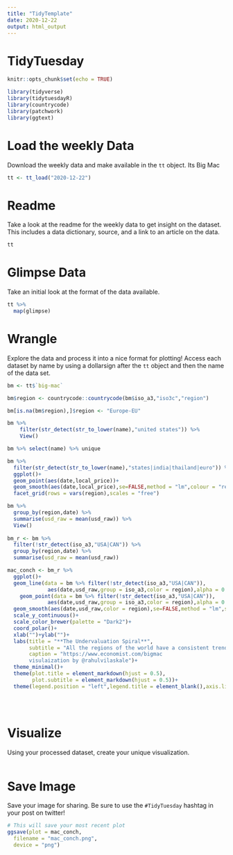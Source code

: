 ```yaml
---
title: "TidyTemplate"
date: 2020-12-22
output: html_output
---
```


# TidyTuesday



```r

knitr::opts_chunk$set(echo = TRUE)

library(tidyverse)
library(tidytuesdayR)
library(countrycode)
library(patchwork)
library(ggtext)
```

# Load the weekly Data

Download the weekly data and make available in the `tt` object.
Its Big Mac

```r

tt <- tt_load("2020-12-22")

```


# Readme

Take a look at the readme for the weekly data to get insight on the dataset.
This includes a data dictionary, source, and a link to an article on the data.

```r

tt

```


# Glimpse Data

Take an initial look at the format of the data available.

```r

tt %>% 
  map(glimpse)

```

# Wrangle

Explore the data and process it into a nice format for plotting! Access each dataset by name by using a dollarsign after the `tt` object and then the name of the data set.

```r

bm <- tt$`big-mac`

bm$region <- countrycode::countrycode(bm$iso_a3,"iso3c","region")

bm[is.na(bm$region),]$region <- "Europe-EU"

bm %>% 
    filter(str_detect(str_to_lower(name),"united states")) %>% 
    View()

bm %>% select(name) %>% unique

bm %>% 
  filter(str_detect(str_to_lower(name),"states|india|thailand|euro")) %>%
  ggplot()+
  geom_point(aes(date,local_price))+
  geom_smooth(aes(date,local_price),se=FALSE,method = "lm",colour = "red")+
  facet_grid(rows = vars(region),scales = "free")

bm %>% 
  group_by(region,date) %>% 
  summarise(usd_raw = mean(usd_raw)) %>% 
  View()
  
bm_r <- bm %>% 
  filter(!str_detect(iso_a3,"USA|CAN")) %>% 
  group_by(region,date) %>% 
  summarise(usd_raw = mean(usd_raw))

mac_conch <- bm_r %>% 
  ggplot()+
  geom_line(data = bm %>% filter(!str_detect(iso_a3,"USA|CAN")),
             aes(date,usd_raw,group = iso_a3,color = region),alpha = 0.1,size = 1)+
    geom_point(data = bm %>% filter(!str_detect(iso_a3,"USA|CAN")),
             aes(date,usd_raw,group = iso_a3,color = region),alpha = 0.1,size = 1)+
  geom_smooth(aes(date,usd_raw,color = region),se=FALSE,method = "lm",size = 1.1)+
  scale_y_continuous()+
  scale_color_brewer(palette = "Dark2")+
  coord_polar()+
  xlab("")+ylab("")+
  labs(title = "**The Undervaluation Spiral**",
       subtitle = "All the regions of the world have a consistent trend of currency undervaluation <br> **The Mac Conch**",
       caption = "https://www.economist.com/bigmac
       visulaization by @rahulvilaskale")+
  theme_minimal()+
  theme(plot.title = element_markdown(hjust = 0.5),
        plot.subtitle = element_markdown(hjust = 0.5))+
  theme(legend.position = "left",legend.title = element_blank(),axis.line = element_blank())


  
```


# Visualize

Using your processed dataset, create your unique visualization.

```r


  
```

# Save Image

Save your image for sharing. Be sure to use the `#TidyTuesday` hashtag in your post on twitter! 

```r

# This will save your most recent plot
ggsave(plot = mac_conch,
  filename = "mac_conch.png",
  device = "png")

```
